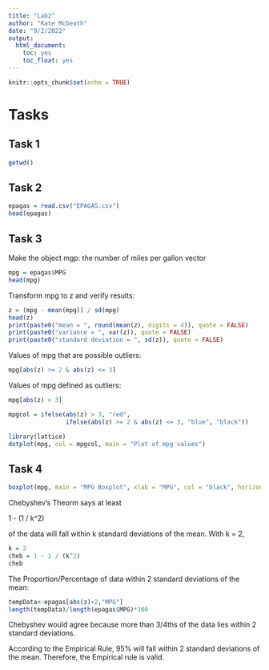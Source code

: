```yaml
---
title: "Lab2"
author: "Kate McGeath"
date: "9/2/2022"
output: 
  html_document:
    toc: yes
    toc_float: yes
---
```


```r
knitr::opts_chunk$set(echo = TRUE)
```


# Tasks

## Task 1

```r
getwd()
```

## Task 2

```r
epagas = read.csv("EPAGAS.csv")
head(epagas)
```

## Task 3

Make the object mgp: the number of miles per gallon vector
```r
mpg = epagas$MPG
head(mpg)
```

Transform mpg to z and verify results:
```r
z = (mpg - mean(mpg)) / sd(mpg)
head(z)
print(paste0("mean = ", round(mean(z), digits = 4)), quote = FALSE)
print(paste0("variance = ", var(z)), quote = FALSE)
print(paste0("standard deviation = ", sd(z)), quote = FALSE)
```

Values of mpg that are possible outliers:
```r
mpg[abs(z) >= 2 & abs(z) <= 3]
```

Values of mpg defined as outliers:
```r
mpg[abs(z) > 3]
```

```r
mpgcol = ifelse(abs(z) > 3, "red",
                ifelse(abs(z) >= 2 & abs(z) <= 3, "blue", "black"))

library(lattice)
dotplot(mpg, col = mpgcol, main = "Plot of mpg values")
```

## Task 4

```r
boxplot(mpg, main = "MPG Boxplot", xlab = "MPG", col = "black", horizontal = TRUE, notch = TRUE)
```

Chebyshev's Theorm says at least

1 - (1 / k^2)

of the data will fall within k standard deviations of the mean.
With k = 2,
```r
k = 2
cheb = 1 - 1 / (k^2)
cheb
```

The Proportion/Percentage of data within 2 standard deviations of the mean:
```r
tempData<-epagas[abs(z)<2,"MPG"]
length(tempData)/length(epagas$MPG)*100
```

Chebyshev would agree because more than 3/4ths of the data lies within 2 standard deviations.

According to the Empirical Rule, 95% will fall within 2 standard deviations of the mean.
Therefore, the Empirical rule is valid.
